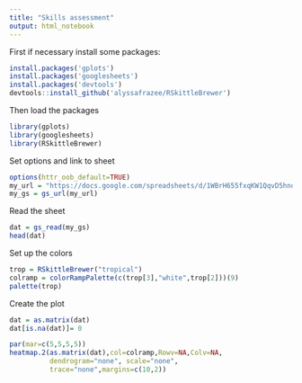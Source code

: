 ```yaml
---
title: "Skills assessment"
output: html_notebook
---
```


First if necessary install some packages:

```r
install.packages('gplots')
install.packages('googlesheets')
install.packages('devtools')
devtools::install_github('alyssafrazee/RSkittleBrewer')
```

Then load the packages
```r
library(gplots)
library(googlesheets)
library(RSkittleBrewer)
```


Set options and link to sheet

```r
options(httr_oob_default=TRUE) 
my_url = "https://docs.google.com/spreadsheets/d/1WBrH655fxqKW1QqvD5hnqvvEWIvRzDJcKEgjjFeYxeM/edit?usp=sharing"
my_gs = gs_url(my_url)

```

Read the sheet

```r
dat = gs_read(my_gs)
head(dat)
```



Set up the colors

```r
trop = RSkittleBrewer("tropical")
colramp = colorRampPalette(c(trop[3],"white",trop[2]))(9)
palette(trop)
```

Create the plot

```r
dat = as.matrix(dat)
dat[is.na(dat)]= 0

par(mar=c(5,5,5,5))
heatmap.2(as.matrix(dat),col=colramp,Rowv=NA,Colv=NA,
          dendrogram="none", scale="none",
          trace="none",margins=c(10,2))
```

